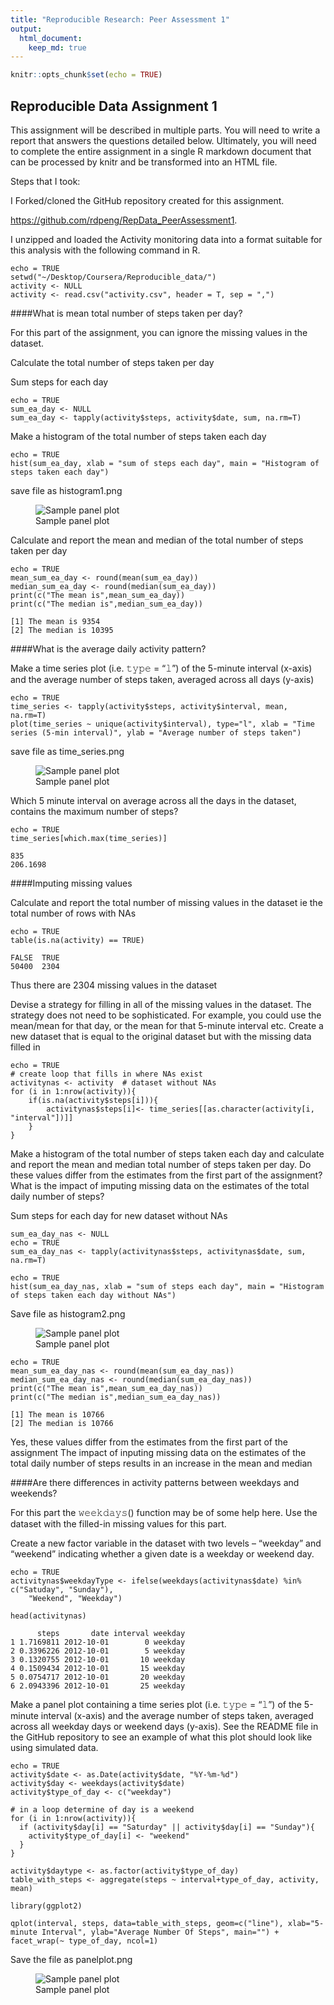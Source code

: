 ```yaml
---
title: "Reproducible Research: Peer Assessment 1"
output: 
  html_document:
    keep_md: true
---
```


```r
knitr::opts_chunk$set(echo = TRUE)
```


## Reproducible Data Assignment 1

This assignment will be described in multiple parts. You will need to write a report that answers the questions detailed below. Ultimately, you will need to complete the entire assignment in a single R markdown document that can be processed by knitr and be transformed into an HTML file.

Steps that I took:

I Forked/cloned the GitHub repository created for this assignment.

<https://github.com/rdpeng/RepData_PeerAssessment1>.

I unzipped and loaded the Activity monitoring data into a format suitable for this analysis with the following command in R.

```
echo = TRUE
setwd("~/Desktop/Coursera/Reproducible_data/")
activity <- NULL
activity <- read.csv("activity.csv", header = T, sep = ",")
```

####What is mean total number of steps taken per day?

For this part of the assignment, you can ignore the missing values in the dataset.

Calculate the total number of steps taken per day

Sum steps for each day 

```
echo = TRUE
sum_ea_day <- NULL
sum_ea_day <- tapply(activity$steps, activity$date, sum, na.rm=T)
```

Make a histogram of the total number of steps taken each day
```
echo = TRUE
hist(sum_ea_day, xlab = "sum of steps each day", main = "Histogram of steps taken each day")
```
save file as histogram1.png

![Sample panel plot](figure/histogram1.png) 

Calculate and report the mean and median of the total number of steps taken per day

```
echo = TRUE
mean_sum_ea_day <- round(mean(sum_ea_day))
median_sum_ea_day <- round(median(sum_ea_day))
print(c("The mean is",mean_sum_ea_day))
print(c("The median is",median_sum_ea_day))
```

```
[1] The mean is 9354
[2] The median is 10395
```

####What is the average daily activity pattern?

Make a time series plot (i.e. 𝚝𝚢𝚙𝚎 = "𝚕") of the 5-minute interval (x-axis) and the average number of steps taken, averaged across all days (y-axis)

```
echo = TRUE
time_series <- tapply(activity$steps, activity$interval, mean, na.rm=T)
plot(time_series ~ unique(activity$interval), type="l", xlab = "Time series (5-min interval)", ylab = "Average number of steps taken")
```

save file as time_series.png

![Sample panel plot](figure/time_series.png) 


Which 5 minute interval on average across all the days in the dataset, contains the maximum number of steps?

```
echo = TRUE
time_series[which.max(time_series)]
```

```
835 
206.1698 
```

####Imputing missing values

Calculate and report the total number of missing values in the dataset ie the total number of rows with NAs

```
echo = TRUE
table(is.na(activity) == TRUE)
```

```
FALSE  TRUE 
50400  2304 
```
Thus there are 2304 missing values in the dataset

Devise a strategy for filling in all of the missing values in the dataset. The strategy does not need to be sophisticated. For example, you could use the mean/mean for that day, or the mean for that 5-minute interval etc.
Create a new dataset that is equal to the original dataset but with the missing data filled in

```
echo = TRUE
# create loop that fills in where NAs exist
activitynas <- activity  # dataset without NAs
for (i in 1:nrow(activity)){
    if(is.na(activity$steps[i])){
        activitynas$steps[i]<- time_series[[as.character(activity[i, "interval"])]]
    }
}
```


Make a histogram of the total number of steps taken each day and calculate and report the mean and median total number of steps taken per day. Do these values differ from the estimates from the first part of the assignment? What is the impact of imputing missing data on the estimates of the total daily number of steps?

Sum steps for each day for new dataset without NAs

```
sum_ea_day_nas <- NULL
echo = TRUE
sum_ea_day_nas <- tapply(activitynas$steps, activitynas$date, sum, na.rm=T)
```

```
echo = TRUE
hist(sum_ea_day_nas, xlab = "sum of steps each day", main = "Histogram of steps taken each day without NAs")
```

Save file as histogram2.png

![Sample panel plot](figure/histogram2.png) 

```
echo = TRUE
mean_sum_ea_day_nas <- round(mean(sum_ea_day_nas))
median_sum_ea_day_nas <- round(median(sum_ea_day_nas))
print(c("The mean is",mean_sum_ea_day_nas))
print(c("The median is",median_sum_ea_day_nas))
```

```
[1] The mean is 10766
[2] The median is 10766
```
Yes, these values differ from the estimates from the first part of the assignment 
The impact of inputing missing data on the estimates of the total daily number of steps results in an increase in the mean and median


####Are there differences in activity patterns between weekdays and weekends?

For this part the 𝚠𝚎𝚎𝚔𝚍𝚊𝚢𝚜() function may be of some help here. Use the dataset with the filled-in missing values for this part.

Create a new factor variable in the dataset with two levels – “weekday” and “weekend” indicating whether a given date is a weekday or weekend day.


```
echo = TRUE
activitynas$weekdayType <- ifelse(weekdays(activitynas$date) %in% c("Satuday", "Sunday"), 
    "Weekend", "Weekday")

head(activitynas)
```

```
      steps       date interval weekday
1 1.7169811 2012-10-01        0 weekday
2 0.3396226 2012-10-01        5 weekday
3 0.1320755 2012-10-01       10 weekday
4 0.1509434 2012-10-01       15 weekday
5 0.0754717 2012-10-01       20 weekday
6 2.0943396 2012-10-01       25 weekday
```

Make a panel plot containing a time series plot (i.e. 𝚝𝚢𝚙𝚎 = "𝚕") of the 5-minute interval (x-axis) and the average number of steps taken, averaged across all weekday days or weekend days (y-axis). See the README file in the GitHub repository to see an example of what this plot should look like using simulated data.


```
echo = TRUE
activity$date <- as.Date(activity$date, "%Y-%m-%d")
activity$day <- weekdays(activity$date)
activity$type_of_day <- c("weekday")

# in a loop determine of day is a weekend
for (i in 1:nrow(activity)){
  if (activity$day[i] == "Saturday" || activity$day[i] == "Sunday"){
    activity$type_of_day[i] <- "weekend"
  }
}

activity$daytype <- as.factor(activity$type_of_day)
table_with_steps <- aggregate(steps ~ interval+type_of_day, activity, mean)

library(ggplot2)

qplot(interval, steps, data=table_with_steps, geom=c("line"), xlab="5-minute Interval", ylab="Average Number Of Steps", main="") + facet_wrap(~ type_of_day, ncol=1)
```

Save the file as panelplot.png

![Sample panel plot](figure/panelplot.png) 



